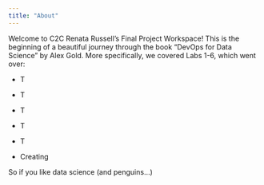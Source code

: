 ```yaml
---
title: "About"
---
```


Welcome to C2C Renata Russell's Final Project Workspace! This is the beginning of a beautiful journey through the book "DevOps for Data Science" by Alex Gold. More specifically, we covered Labs 1-6, which went over:

-   T

-   T

-   T

-   T

-   T

-   Creating

So if you like data science (and penguins...)
